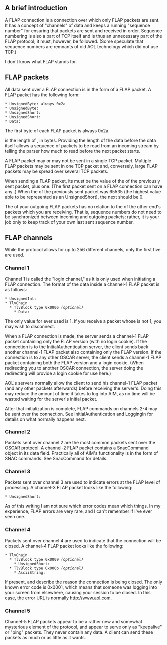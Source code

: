 == A brief introduction ==

A FLAP connection is a connection over which only FLAP packets are sent. It has a concept of "channels" of data and keeps a running "sequence number" for ensuring that packets are sent and received in order. Sequence numbering is also a part of TCP itself and is thus an unnecessary part of the FLAP protocol; it must, however, be followed. (Some speculate that sequence numbers are remnants of old AOL technology which did not use TCP.)

I don't know what FLAP stands for.

== FLAP packets ==

All data sent over a FLAP connection is in the form of a FLAP packet. A FLAP packet has the following form:

 * UnsignedByte: always 0x2a
 * UnsignedByte: {{{channel}}}
 * UnsignedShort: {{{seqnum}}}
 * UnsignedShort: {{{length}}}
 * Data: {{{data}}}

The first byte of each FLAP packet is always 0x2a.

{{{length}}} is the length of {{{data}}}, in bytes. Providing the length of the data before the data itself allows a sequence of packets to be read from an incoming stream by telling the parser how much to read before the next packet starts.

A FLAP packet may or may not be sent in a single TCP packet. Multiple FLAP packets may be sent in one TCP packet and, conversely, large FLAP packets may be spread over several TCP packets.

When sending a FLAP packet, its {{{seqnum}}} must be the value of the {{{seqnum}}} of the previously sent packet, plus one. (The first packet sent on a FLAP connection can have any {{{seqnum}}}.) When the {{{seqnum}}} of the previously sent packet was 65535 (the highest value able to be represented as an UnsignedShort), the next {{{seqnum}}} should be 0.

The {{{seqnum}}} of your outgoing FLAP packets has no relation to the {{{seqnum}}} of the other end's packets which you are receiving. That is, sequence numbers do not need to be synchronized between incoming and outgoing packets; rather, it is your job only to keep track of your own last sent sequence number.

== FLAP channels ==

While the protocol allows for up to 256 different channels, only the first five are used.

=== Channel 1 ===

Channel 1 is called the "login channel," as it is only used when initiating a FLAP connection. The format of the data inside a channel-1 FLAP packet is as follows:

 * UnsignedInt: {{{flapVersion}}}
 * TlvChain
   * TlvBlock type 0x0006 ''(optional)''
     * Data: {{{loginCookie}}}

The only value for {{{flapVersion}}} ever used is 1. If you receive a packet whose {{{flapVersion}}} is not 1, you may wish to disconnect. 

When a FLAP connection is made, the server sends a channel-1 FLAP packet containing only the FLAP version (with no login cookie). If the connection is to the InitialAuthentication server, the client sends back another channel-1 FLAP packet also containing only the FLAP version. If the connection is to any other OSCAR server, the client sends a channel-1 FLAP packet containing both the FLAP version and a login cookie. (When redirecting you to another OSCAR connection, the server doing the redirecting will provide a login cookie for use here.)

AOL's servers normally allow the client to send his channel-1 FLAP packet (and any other packets afterwards) before receiving the server's. Doing this may reduce the amount of time it takes to log into AIM, as no time will be wasted waiting for the server's initial packet.

After that initialization is complete, FLAP commands on channels 2-4 may be sent over the connection. See InitialAuthentication and LoggingIn for details on what normally happens next.

=== Channel 2 ===

Packets sent over channel 2 are the most common packets sent over the OSCAR protocol. A channel-2 FLAP packet contains a SnacCommand object in its data field. Practically all of AIM's functionality is in the form of SNAC commands. See SnacCommand for details.

=== Channel 3 ===

Packets sent over channel 3 are used to indicate errors at the FLAP level of processing. A channel-3 FLAP packet looks like the following:

 * UnsignedShort: {{{errorCode}}}

As of this writing I am not sure which error codes mean which things. In my experience, FLAP errors are very rare, and I can't remember if I've ever seen one.

=== Channel 4 ===

Packets sent over channel 4 are used to indicate that the connection will be closed. A channel-4 FLAP packet looks like the following:

 * TlvChain
   * TlvBlock type 0x0009 ''(optional)''
     * UnsignedShort: {{{errorCode}}}
   * TlvBlock type 0x000b ''(optional)''
     * AsciiString: {{{errorUrl}}}

If present, {{{errorCode}}} and {{{errorUrl}}} describe the reason the connection is being closed. The only known error code is 0x0001, which means that someone was logging into your screen from elsewhere, causing your session to be closed. In this case, the error URL is normally http://www.aol.com.

=== Channel 5 ===

Channel-5 FLAP packets appear to be a rather new and somewhat mysterious element of the protocol, and appear to serve only as "keepalive" or "ping" packets. They never contain any data. A client can send these packets as much or as little as it wants. 
